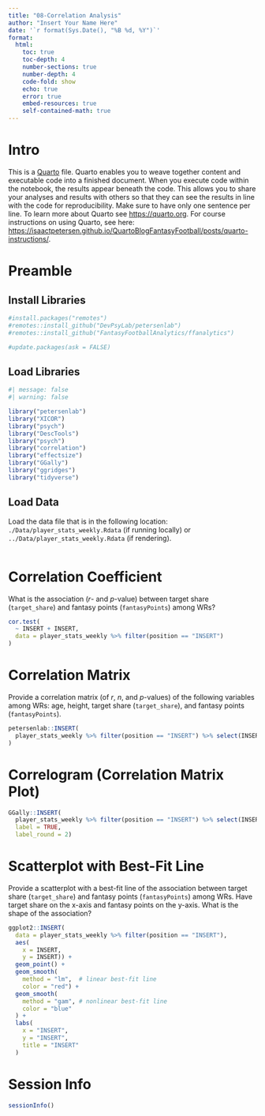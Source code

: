 ```yaml
---
title: "08-Correlation Analysis"
author: "Insert Your Name Here"
date: '`r format(Sys.Date(), "%B %d, %Y")`'
format:
  html:
    toc: true
    toc-depth: 4
    number-sections: true
    number-depth: 4
    code-fold: show
    echo: true
    error: true
    embed-resources: true
    self-contained-math: true
---
```


# Intro

This is a [Quarto](https://quarto.org) file.
Quarto enables you to weave together content and executable code into a finished document.
When you execute code within the notebook, the results appear beneath the code. 
This allows you to share your analyses and results with others so that they can see the results in line with the code for reproducibility.
Make sure to have only one sentence per line.
To learn more about Quarto see <https://quarto.org>.
For course instructions on using Quarto, see here: <https://isaactpetersen.github.io/QuartoBlogFantasyFootball/posts/quarto-instructions/>.

# Preamble

## Install Libraries

```r
#install.packages("remotes")
#remotes::install_github("DevPsyLab/petersenlab")
#remotes::install_github("FantasyFootballAnalytics/ffanalytics")

#update.packages(ask = FALSE)
```

## Load Libraries

```r
#| message: false
#| warning: false

library("petersenlab")
library("XICOR")
library("psych")
library("DescTools")
library("psych")
library("correlation")
library("effectsize")
library("GGally")
library("ggridges")
library("tidyverse")
```

## Load Data

Load the data file that is in the following location: `./Data/player_stats_weekly.Rdata` (if running locally) or `../Data/player_stats_weekly.Rdata` (if rendering).

```r

```

# Correlation Coefficient

What is the association (*r*- and *p*-value) between target share (`target_share`) and fantasy points (`fantasyPoints`) among WRs?

```r
cor.test(
  ~ INSERT + INSERT,
  data = player_stats_weekly %>% filter(position == "INSERT")
)
```

# Correlation Matrix

Provide a correlation matrix (of *r*, *n*, and *p*-values) of the following variables among WRs: age, height, target share (`target_share`), and fantasy points (`fantasyPoints`).

```r
petersenlab::INSERT(
  player_stats_weekly %>% filter(position == "INSERT") %>% select(INSERT, INSERT, INSERT, INSERT)
)
```

# Correlogram (Correlation Matrix Plot)

```r
GGally::INSERT(
  player_stats_weekly %>% filter(position == "INSERT") %>% select(INSERT, INSERT, INSERT, INSERT),
  label = TRUE,
  label_round = 2)
```

# Scatterplot with Best-Fit Line

Provide a scatterplot with a best-fit line of the association between target share (`target_share`) and fantasy points (`fantasyPoints`) among WRs.
Have target share on the x-axis and fantasy points on the y-axis.
What is the shape of the association?

```r
ggplot2::INSERT(
  data = player_stats_weekly %>% filter(position == "INSERT"),
  aes(
    x = INSERT,
    y = INSERT)) +
  geom_point() +
  geom_smooth(
    method = "lm",  # linear best-fit line
    color = "red") +
  geom_smooth(
    method = "gam", # nonlinear best-fit line
    color = "blue"
  ) +
  labs(
    x = "INSERT",
    y = "INSERT",
    title = "INSERT"
  )
```

# Session Info

```r
sessionInfo()
```
